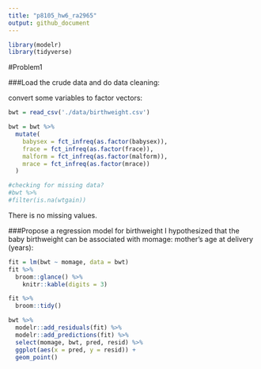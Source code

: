 ```yaml
---
title: "p8105_hw6_ra2965"
output: github_document
---
```


```r
library(modelr)
library(tidyverse)

```

#Problem1

###Load the crude data and do data cleaning:

convert some variables to factor vectors:
```r
bwt = read_csv('./data/birthweight.csv')

bwt = bwt %>% 
  mutate(
    babysex = fct_infreq(as.factor(babysex)),
    frace = fct_infreq(as.factor(frace)),
    malform = fct_infreq(as.factor(malform)),
    mrace = fct_infreq(as.factor(mrace))
  )

#checking for missing data?
#bwt %>% 
#filter(is.na(wtgain))

```
There is no missing values.

###Propose a regression model for birthweight
I hypothesized that the baby birthweight can be associated with momage: mother’s age at delivery (years):
```r
fit = lm(bwt ~ momage, data = bwt)
fit %>% 
  broom::glance() %>% 
    knitr::kable(digits = 3)
```

```r
fit %>% 
  broom::tidy() 
```

```r
bwt %>% 
  modelr::add_residuals(fit) %>% 
  modelr::add_predictions(fit) %>% 
  select(momage, bwt, pred, resid) %>% 
  ggplot(aes(x = pred, y = resid)) + 
  geom_point()
```






